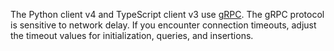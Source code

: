 The Python client v4 and TypeScript client v3 use [gRPC](/docs/weaviate/api). The gRPC protocol is sensitive to network delay. If you encounter connection timeouts, adjust the timeout values for initialization, queries, and insertions.
